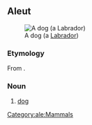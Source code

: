 ==Aleut==
[[Image:YellowLabradorLooking.jpg|thumb|A dog (a [[Labrador]])]]
===Etymology===
From {{etyl|ru|ale}} {{m|ru|соба́ка||dog}}.

===Noun===
{{head|ale|noun}}

# [[dog]]

[[Category:ale:Mammals]]